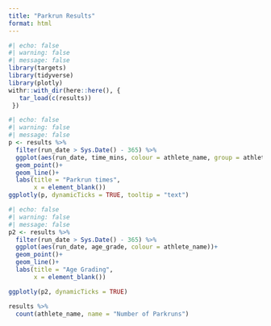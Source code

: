 ```yaml
---
title: "Parkrun Results"
format: html
---
```


```r
#| echo: false
#| warning: false
#| message: false
library(targets)
library(tidyverse)
library(plotly)
withr::with_dir(here::here(), {
   tar_load(c(results))
 })
```


```r
#| echo: false
#| warning: false
#| message: false
p <- results %>%
  filter(run_date > Sys.Date() - 365) %>% 
  ggplot(aes(run_date, time_mins, colour = athlete_name, group = athlete_name, text = paste(athlete_name, run_date, time, sep = "\n")))+
  geom_point()+
  geom_line()+
  labs(title = "Parkrun times",
       x = element_blank())
ggplotly(p, dynamicTicks = TRUE, tooltip = "text")
```

```r
#| echo: false
#| warning: false
#| message: false
p2 <- results %>%
  filter(run_date > Sys.Date() - 365) %>% 
  ggplot(aes(run_date, age_grade, colour = athlete_name))+
  geom_point()+
  geom_line()+
  labs(title = "Age Grading",
       x = element_blank())

ggplotly(p2, dynamicTicks = TRUE)
```
```r
results %>% 
  count(athlete_name, name = "Number of Parkruns")
  
```

